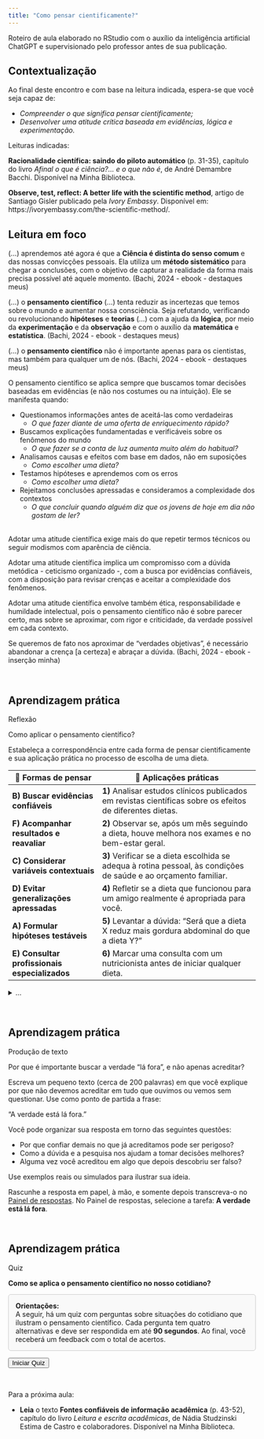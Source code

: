 ```yaml
---
title: "Como pensar cientificamente?"
---
```


::: nota-secundaria
Roteiro de aula elaborado no RStudio com o auxílio da inteligência artificial ChatGPT e supervisionado pelo professor antes de sua publicação.
:::

## Contextualização

Ao final deste encontro e com base na leitura indicada, espera-se que você seja capaz de:

- *Compreender o que significa pensar cientificamente;*
- *Desenvolver uma atitude crítica baseada em evidências, lógica e experimentação.*

::: leitura
Leituras indicadas:

**Racionalidade científica: saindo do piloto automático** (p. 31-35), capítulo do livro *Afinal o que é ciência?... e o que não é*, de André Demambre Bacchi. Disponível na Minha Biblioteca.

**Observe, test, reflect: A better life with the scientific method**, artigo de Santiago Gisler publicado pela *Ivory Embassy*. Disponível em: https://ivoryembassy.com/the-scientific-method/.
:::

## Leitura em foco

::: citacao
(...) aprendemos até agora é que a **Ciência é distinta do senso comum** e das nossas convicções pessoais. Ela utiliza um **método sistemático** para chegar a conclusões, com o objetivo de capturar a realidade da forma mais precisa possível até aquele momento. (Bachi, 2024 - ebook - destaques meus)
:::

::: citacao
(...) o **pensamento científico** (...) tenta reduzir as incertezas que temos sobre o mundo e aumentar nossa consciência. Seja refutando, verificando ou revolucionando **hipóteses** e **teorias** (...) com a ajuda da **lógica**, por meio da **experimentação** e da **observação** e com o auxílio da **matemática** e **estatística**. (Bachi, 2024 - ebook - destaques meus)
:::

::: citacao
(...) o **pensamento científico** não é importante apenas para os cientistas, mas também para qualquer um de nós. (Bachi, 2024 - ebook - destaques meus)
:::


::: enfase
O pensamento científico se aplica sempre que buscamos tomar decisões baseadas em evidências (e não nos costumes ou na intuição). Ele se manifesta quando:

  - Questionamos informações antes de aceitá-las como verdadeiras
    - *O que fazer diante de uma oferta de enriquecimento rápido?*
  - Buscamos explicações fundamentadas e verificáveis sobre os fenômenos do mundo
    - *O que fazer se a conta de luz aumenta muito além do habitual?*
  - Analisamos causas e efeitos com base em dados, não em suposições
    - *Como escolher uma dieta?*
  - Testamos hipóteses e aprendemos com os erros
    - *Como escolher uma dieta?*
  - Rejeitamos conclusões apressadas e consideramos a complexidade dos contextos
    - *O que concluir quando alguém diz que os jovens de hoje em dia não gostam de ler?*
:::

\
Adotar uma atitude científica exige mais do que repetir termos técnicos ou seguir modismos com aparência de ciência.

Adotar uma atitude científica implica um compromisso com a dúvida metódica - ceticismo organizado -, com a busca por evidências confiáveis, com a disposição para revisar crenças e aceitar a complexidade dos fenômenos.

Adotar uma atitude científica envolve também ética, responsabilidade e humildade intelectual, pois o pensamento científico não é sobre parecer certo, mas sobre se aproximar, com rigor e criticidade, da verdade possível em cada contexto.

::: citacao
Se queremos de fato nos aproximar de “verdades objetivas”, é necessário abandonar a crença [a certeza] e abraçar a dúvida. (Bachi, 2024 - ebook - inserção minha)
:::

<br/>

## Aprendizagem prática

::: subtitulo-nao-numerado
Reflexão
:::

::: subsubtitulo-nao-numerado
Como aplicar o pensamento científico?
:::

Estabeleça a correspondência entre cada forma de pensar cientificamente e sua aplicação prática no processo de escolha de uma dieta.

::: destaque

| 🔬 Formas de pensar             | 🧩 Aplicações práticas                                                          |
|------------------------------------------------|----------------------------------------------------------------------------------|
| **B) Buscar evidências confiáveis**           | **1)** Analisar estudos clínicos publicados em revistas científicas sobre os efeitos de diferentes dietas. |
| **F) Acompanhar resultados e reavaliar**      | **2)** Observar se, após um mês seguindo a dieta, houve melhora nos exames e no bem-estar geral.       |
| **C) Considerar variáveis contextuais**       | **3)** Verificar se a dieta escolhida se adequa à rotina pessoal, às condições de saúde e ao orçamento familiar. |
| **D) Evitar generalizações apressadas**       | **4)** Refletir se a dieta que funcionou para um amigo realmente é apropriada para você.               |
| **A) Formular hipóteses testáveis**           | **5)** Levantar a dúvida: “Será que a dieta X reduz mais gordura abdominal do que a dieta Y?”         |
| **E) Consultar profissionais especializados** | **6)** Marcar uma consulta com um nutricionista antes de iniciar qualquer dieta.                      |
:::

<!-- Aqui começa o campo de respostas-->

<details class="resposta-escondida">

<summary>...</summary>

A - 5
B - 1
C - 3
D - 4
E - 6
F - 2


</details>

<!-- Aqui encerra o campo de respostas-->

<br/>

## Aprendizagem prática

::: subtitulo-nao-numerado
Produção de texto
:::

::: subsubtitulo-nao-numerado
Por que é importante buscar a verdade “lá fora”, e não apenas acreditar?
:::

Escreva um pequeno texto (cerca de 200 palavras) em que você explique por que não devemos acreditar em tudo que ouvimos ou vemos sem questionar. Use como ponto de partida a frase:

“A verdade está lá fora.”

Você pode organizar sua resposta em torno das seguintes questões:

- Por que confiar demais no que já acreditamos pode ser perigoso?
- Como a dúvida e a pesquisa nos ajudam a tomar decisões melhores?
- Alguma vez você acreditou em algo que depois descobriu ser falso?

Use exemplos reais ou simulados para ilustrar sua ideia.

Rascunhe a resposta em papel, à mão, e somente depois transcreva-o no [Painel de respostas](portifolio.qmd). No Painel de respostas, selecione a tarefa: **A verdade está lá fora**.

<br/>

## Aprendizagem prática

::: subtitulo-nao-numerado
Quiz
:::

**Como se aplica o pensamento científico no nosso cotidiano?**

```{=html}
<div style="border: 1px solid #ccc; padding: 1em; background-color: #f9f9f9; border-radius: 5px; margin-bottom: 1em;">
  <strong>Orientações:</strong><br/>
  A seguir, há um quiz com perguntas sobre situações do cotidiano que ilustram o pensamento científico. Cada pergunta tem quatro alternativas e deve ser respondida em até <strong>90 segundos</strong>. Ao final, você receberá um feedback com o total de acertos.
</div>

<p><button onclick="iniciarQuiz()">Iniciar Quiz</button></p>

<div id="quiz-container" style="display: none;"></div>

<p id="resultadoFinal" style="font-weight: bold; color: darkgreen;"></p>

<div id="mensagem-final" style="display: none; text-align: center; margin-top: 30px;">
  <h3>🎉 Parabéns! Você concluiu o quiz!</h3>
  <p>Continue praticando o pensamento científico no seu dia a dia!</p>
</div>

<script>
// Banco de perguntas com alternativas e gabarito
const perguntas = [
  {
    texto: "1. João notou que algumas de suas plantas estão morrendo, mesmo com rega frequente. Em vez de trocar de adubo, ele começa a observar os horários de sol e a qualidade da terra. O que isso revela sobre sua postura?",
    alternativas: [
      "Ele está tentando manter a rotina habitual para não piorar o problema.",
      "Ele quer agir rápido para não perder mais plantas.",
      "Ele está observando variáveis antes de formular explicações.",
      "Ele prefere confiar na própria experiência."
    ],
    correta: "c"
  },
  {
    texto: "2. Mariana quer entender por que a conta de luz dobrou no último mês. Ela compara o consumo com meses anteriores, lê sobre tarifas e entrevista um técnico. Isso demonstra:",
    alternativas: [
      "Que ela suspeita de falha no medidor.",
      "Que está coletando relatos para embasar uma reclamação.",
      "Que está buscando dados prévios antes de elaborar uma hipótese.",
      "Que pretende validar suas crenças sobre o aumento."
    ],
    correta: "c"
  }
  // Adicione as demais perguntas aqui seguindo o mesmo formato
];

let atual = 0;
let acertos = 0;
let tempo = 90;
let timer;

function iniciarQuiz() {
  document.getElementById("quiz-container").style.display = "block";
  document.querySelector("button[onclick='iniciarQuiz()']").style.display = "none";
  mostrarPergunta();
}

function mostrarPergunta() {
  const container = document.getElementById("quiz-container");
  container.innerHTML = "";
  const p = perguntas[atual];
  const div = document.createElement("div");
  div.className = "pergunta";
  div.style.display = "block";
  let html = `<p><strong>${p.texto}</strong></p><form>`;
  ["a", "b", "c", "d"].forEach((letra, i) => {
    html += `<label><input type="radio" name="q${atual}" value="${letra}"> ${letra.toUpperCase()}) ${p.alternativas[i]}</label><br>`;
  });
  html += `<br><button type="button" onclick="checkResposta()">Responder</button></form><p id="feedback"></p><p id="timer" style="font-weight:bold;"></p>`;
  html += `<button id="proxima" style="display:none;" onclick="proximaPergunta()">Próxima Pergunta</button>`;
  div.innerHTML = html;
  container.appendChild(div);
  iniciarTimer();
}

function iniciarTimer() {
  tempo = 90;
  clearInterval(timer);
  timer = setInterval(() => {
    document.getElementById("timer").innerText = "⏳ Tempo restante: " + tempo + " segundos";
    tempo--;
    if (tempo < 0) {
      clearInterval(timer);
      document.getElementById("feedback").innerText = "⏰ Tempo esgotado!";
      document.querySelectorAll(`input[name="q${atual}"]`).forEach(e => e.disabled = true);
      document.getElementById("proxima").style.display = "inline";
    }
  }, 1000);
}

function checkResposta() {
  clearInterval(timer);
  const sel = document.querySelector(`input[name="q${atual}"]:checked`);
  if (!sel) {
    document.getElementById("feedback").innerText = "Por favor, selecione uma alternativa.";
    return;
  }
  const correta = perguntas[atual].correta;
  if (sel.value === correta) {
    document.getElementById("feedback").innerText = "✅ Correto!";
    acertos++;
  } else {
    document.getElementById("feedback").innerText = "❌ Incorreto. A resposta correta era: " + correta.toUpperCase() + ")";
  }
  document.querySelectorAll(`input[name="q${atual}"]`).forEach(e => e.disabled = true);
  document.getElementById("proxima").style.display = "inline";
}

function proximaPergunta() {
  atual++;
  if (atual < perguntas.length) {
    mostrarPergunta();
  } else {
    finalizarQuiz();
  }
}

function finalizarQuiz() {
  document.getElementById("quiz-container").style.display = "none";
  document.getElementById("resultadoFinal").innerText = "🎉 Quiz concluído! Você acertou " + acertos + " de " + perguntas.length + " questões.";
  document.getElementById("mensagem-final").style.display = "block";
}
</script>
```

<br/>

::: proxima-aula
[Para a próxima aula:]{.proxima-aula-title}

-   **Leia** o texto **Fontes confiáveis de informação acadêmica** (p. 43-52), capítulo do livro *Leitura e escrita acadêmicas*, de Nádia Studzinski Estima de Castro e colaboradores. Disponível na Minha Biblioteca.
:::

